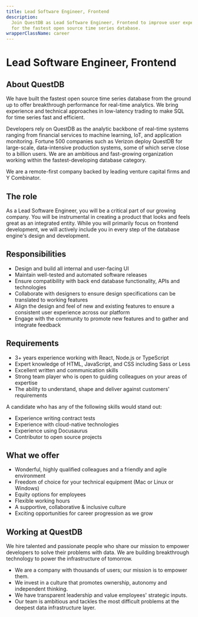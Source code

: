 ```yaml
---
title: Lead Software Engineer, Frontend
description:
  Join QuestDB as Lead Software Engineer, Frontend to improve user experience
  for the fastest open source time series database.
wrapperClassName: career
---
```



<h1>Lead Software Engineer, Frontend</h1>

<h2> About QuestDB</h2>

We have built the fastest open source time series database from the ground up to
offer breakthrough performance for real-time analytics. We bring experience and
technical approaches in low-latency trading to make SQL for time series fast and
efficient.

Developers rely on QuestDB as the analytic backbone of real-time systems ranging
from financial services to machine learning, IoT, and application monitoring.
Fortune 500 companies such as Verizon deploy QuestDB for large-scale,
data-intensive production systems, some of which serve close to a billion users.
We are an ambitious and fast-growing organization working within the
fastest-developing database category.

We are a remote-first company backed by leading venture capital firms and Y
Combinator.

<h2>The role</h2>

As a Lead Software Engineer, you will be a critical part of our growing company.
You will be instrumental in creating a product that looks and feels great as an
integrated entity. While you will primarily focus on frontend development, we
will actively include you in every step of the database engine's design and
development.

<h2>Responsibilities</h2>

- Design and build all internal and user-facing UI
- Maintain well-tested and automated software releases
- Ensure compatibility with back end database functionality, APIs and
  technologies
- Collaborate with designers to ensure design specifications can be translated
  to working features
- Align the design and feel of new and existing features to ensure a consistent
  user experience across our platform
- Engage with the community to promote new features and to gather and integrate
  feedback

<h2>Requirements</h2>

- 3+ years experience working with React, Node.js or TypeScript
- Expert knowledge of HTML, JavaScript, and CSS including Sass or Less
- Excellent written and communication skills
- Strong team player who is open to guiding colleagues on your areas of
  expertise
- The ability to understand, shape and deliver against customers' requirements

A candidate who has any of the following skills would stand out:

- Experience writing contract tests
- Experience with cloud-native technologies
- Experience using Docusaurus
- Contributor to open source projects

<h2>What we offer</h2>

- Wonderful, highly qualified colleagues and a friendly and agile environment
- Freedom of choice for your technical equipment (Mac or Linux or Windows)
- Equity options for employees
- Flexible working hours
- A supportive, collaborative & inclusive culture
- Exciting opportunities for career progression as we grow

<h2>Working at QuestDB</h2>

We hire talented and passionate people who share our mission to empower
developers to solve their problems with data. We are building breakthrough
technology to power the infrastructure of tomorrow.

- We are a company with thousands of users; our mission is to empower them.
- We invest in a culture that promotes ownership, autonomy and independent
  thinking.
- We have transparent leadership and value employees' strategic inputs.
- Our team is ambitious and tackles the most difficult problems at the deepest
  data infrastructure layer.

<CareerButton
  title="Lead Software Engineer, Frontend"
  bambooUrl="https://questdb.bamboohr.com/jobs/view.php?id=22&source=aWQ9MTM%3D"
/>
